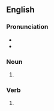 ==English==

===Pronunciation===
* {{IPA|/ˈslænts/|lang=en}}
* {{hyphenation|slants|lang=en}}

===Noun===
{{head|en|noun form}}

# {{plural of|slant|lang=en}}

===Verb===
{{head|en|verb form}}

# {{en-third-person singular of|slant}}